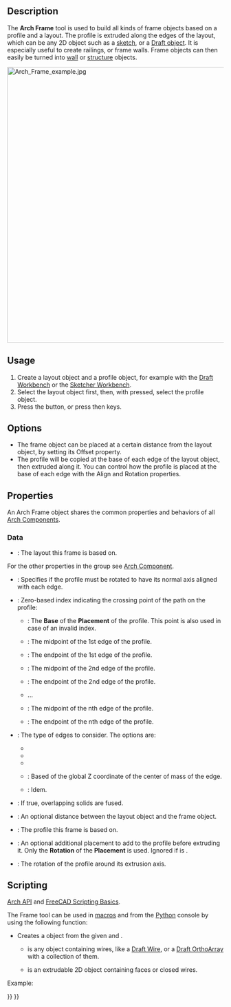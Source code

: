 <languages/>
<translate>

<!--T:1-->
{{Docnav
|[[Arch_Roof|Roof]]
|[[Arch_Fence|Fence]]
|[[BIM_Workbench|BIM]]
|IconL=Arch_Roof.svg
|IconR=Arch_Fence.svg
|IconC=Workbench_BIM.svg
}}

<!--T:21-->
{{VeryImportantMessage|THIS COMMAND IS PART OF THE INTEGRATED [[BIM_Workbench|BIM WORKBENCH]] IN V1.0<br>
This page has been updated for that version.}}

<!--T:16-->
{{GuiCommand
|Name=Arch Frame
|MenuLocation=3D/BIM → Frame
|Workbenches=[[BIM_Workbench|BIM]]
|Shortcut={{KEY|F}} {{KEY|R}}
|SeeAlso=
}}

==Description== <!--T:2-->

<!--T:3-->
The '''Arch Frame''' tool is used to build all kinds of frame objects based on a profile and a layout. The profile is extruded along the edges of the layout, which can be any 2D object such as a [[Sketcher_Workbench|sketch]], or a [[Draft_Workbench|Draft object]]. It is especially useful to create railings, or frame walls. Frame objects can then easily be turned into [[Arch_Wall|wall]] or [[Arch_Structure|structure]] objects.

</translate>
[[Image:Arch Frame example.jpg|640px]]
<translate>
<!--T:4-->
{{Caption|Frame object created from a [[Draft_OrthoArray|Draft OrthoArray]] of a [[Draft_Line|Draft Line]], using a [[Draft_Circle|Draft Circle]] as profile}}

==Usage== <!--T:5-->

<!--T:6-->
# Create a layout object and a profile object, for example with the [[Draft_Workbench|Draft Workbench]] or the [[Sketcher_Workbench|Sketcher Workbench]].
# Select the layout object first, then, with {{KEY|Ctrl}} pressed, select the profile object.
# Press the {{Button|[[Image:Arch Frame.svg|16px]] [[Arch_Frame|Frame]]}} button, or press {{KEY|F}} then {{KEY|R}} keys.

==Options== <!--T:7-->

<!--T:8-->
* The frame object can be placed at a certain distance from the layout object, by setting its Offset property.
* The profile will be copied at the base of each edge of the layout object, then extruded along it. You can control how the profile is placed at the base of each edge with the Align and Rotation properties.

==Properties== <!--T:9-->

<!--T:27-->
An Arch Frame object shares the common properties and behaviors of all [[Arch_Component|Arch Components]].

===Data=== <!--T:26-->

<!--T:22-->
{{TitleProperty|Component}}

<!--T:23-->
* {{PropertyData|Base|Link}}: The layout this frame is based on.

<!--T:24-->
For the other properties in the group see [[Arch_Component#Properties|Arch Component]].

<!--T:25-->
{{TitleProperty|Frame}}

<!--T:10-->
* {{PropertyData|Align|Bool}}: Specifies if the profile must be rotated to have its normal axis aligned with each edge.
* {{PropertyData|Base Point|Integer}}: Zero-based index indicating the crossing point of the path on the profile:
** {{Value|0}}: The '''Base''' of the '''Placement''' of the profile. This point is also used in case of an invalid index.
** {{Value|1}}: The midpoint of the 1st edge of the profile.
** {{Value|2}}: The endpoint of the 1st edge of the profile.
** {{Value|3}}: The midpoint of the 2nd edge of the profile.
** {{Value|4}}: The endpoint of the 2nd edge of the profile.
** ...
** {{Value|n*2-1}}: The midpoint of the nth edge of the profile.
** {{Value|n*2}}: The endpoint of the nth edge of the profile.
* {{PropertyData|Edges|Enumeration}}: The type of edges to consider. The options are:
** {{Value|All edges}}
** {{Value|Vertical edges}}
** {{Value|Horizontal edges}}
** {{Value|Bottom horizontal edges}}: Based of the global Z coordinate of the center of mass of the edge.
** {{Value|Top horizontal edges}}: Idem.
* {{PropertyData|Fuse|Bool}}: If true, overlapping solids are fused.
* {{PropertyData|Offset|VectorDistance}}: An optional distance between the layout object and the frame object.
* {{PropertyData|Profile|Link}}: The profile this frame is based on.
* {{PropertyData|Profile Placement|Placement}}: An optional additional placement to add to the profile before extruding it. Only the '''Rotation''' of the '''Placement''' is used. Ignored if {{PropertyData|Align}} is {{TRUE}}.
* {{PropertyData|Rotation|Angle}}: The rotation of the profile around its extrusion axis.

==Scripting== <!--T:20-->

<!--T:11-->
{{Emphasis|See also:}} [[Arch_API|Arch API]] and [[FreeCAD_Scripting_Basics|FreeCAD Scripting Basics]].

<!--T:12-->
The Frame tool can be used in [[Macros|macros]] and from the [[Python|Python]] console by using the following function:

</translate>
{{Code|code=
Frame = makeFrame(baseobj, profile)
}}
<translate>

<!--T:13-->
* Creates a {{incode|Frame}} object from the given {{incode|baseobj}} and {{incode|profile}}.
** {{incode|baseobj}} is any object containing wires, like a [[Draft_Wire|Draft Wire]], or a [[Draft_OrthoArray|Draft OrthoArray]] with a collection of them.
** {{incode|profile}} is an extrudable 2D object containing faces or closed wires.

<!--T:14-->
Example:

</translate>
{{Code|code=
import Draft, Arch

Line = Draft.makeLine(FreeCAD.Vector(0, 0, 0), FreeCAD.Vector(0, 0, 2000))
baseobj = Draft.makeArray(Line, FreeCAD.Vector(1000, 0, 0), FreeCAD.Vector(0, 1, 0), 6, 1)

profile = Draft.makeCircle(200)
Frame = Arch.makeFrame(baseobj, profile)
FreeCAD.ActiveDocument.recompute()
}}
<translate>


<!--T:15-->
{{Docnav
|[[Arch_Roof|Roof]]
|[[Arch_Fence|Fence]]
|[[BIM_Workbench|BIM]]
|IconL=Arch_Roof.svg
|IconR=Arch_Fence.svg
|IconC=Workbench_BIM.svg
}}

</translate>
{{BIM_Tools_navi{{#translation:}}}}
{{Userdocnavi{{#translation:}}}}
